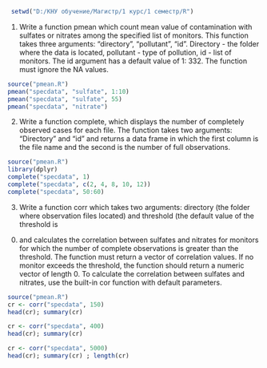 
```r
 setwd("D:/КНУ обучение/Магистр/1 курс/1 семестр/R")
```
 
1. Write a function pmean which count mean value of contamination with 
sulfates or nitrates among the specified list of monitors. This function takes 
three arguments: "directory", "pollutant", "id". Directory - the folder where 
the data is located, pollutant - type of pollution, id - list of monitors. The id 
argument has a default value of 1: 332. The function must ignore the NA 
values.

```r
source("pmean.R")
pmean("specdata", "sulfate", 1:10)
pmean("specdata", "sulfate", 55)
pmean("specdata", "nitrate")

```

2. Write a function complete, which displays the number of completely observed 
cases for each file. The function takes two arguments: "Directory" and "id" 
and returns a data frame in which the first column is the file name and the 
second is the number of full observations.

```r
source("pmean.R")
library(dplyr)
complete("specdata", 1)
complete("specdata", c(2, 4, 8, 10, 12))
complete("specdata", 50:60)

```

3. Write a function corr which takes two arguments: directory (the folder where 
observation files located) and threshold (the default value of the threshold is 
0) and calculates the correlation between sulfates and nitrates for monitors for 
which the number of complete observations is greater than the threshold.
The function must return a vector of correlation values. If no monitor exceeds 
the threshold, the function should return a numeric vector of length 0. To 
calculate the correlation between sulfates and nitrates, use the built-in cor
function with default parameters.

```r
source("pmean.R")
cr <- corr("specdata", 150)
head(cr); summary(cr)

cr <- corr("specdata", 400)
head(cr); summary(cr)

cr <- corr("specdata", 5000)
head(cr); summary(cr) ; length(cr)
```


